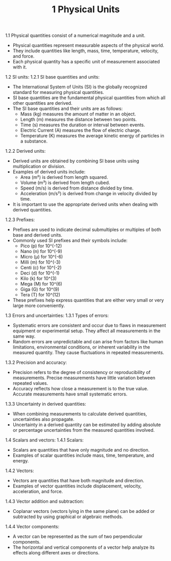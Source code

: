﻿---
title: 1 Physical Units
subject : physics
---

1.1 Physical quantities consist of a numerical magnitude and a unit.
- Physical quantities represent measurable aspects of the physical world.
- They include quantities like length, mass, time, temperature, velocity, and force.
- Each physical quantity has a specific unit of measurement associated with it.

1\.2 SI units: 1.2.1 SI base quantities and units:

- The International System of Units (SI) is the globally recognized standard for measuring physical quantities.
- SI base quantities are the fundamental physical quantities from which all other quantities are derived.
- The SI base quantities and their units are as follows:
  - Mass (kg) measures the amount of matter in an object.
  - Length (m) measures the distance between two points.
  - Time (s) measures the duration or interval between events.
  - Electric Current (A) measures the flow of electric charge.
  - Temperature (K) measures the average kinetic energy of particles in a substance.

1\.2.2 Derived units:

- Derived units are obtained by combining SI base units using multiplication or division.
- Examples of derived units include:
  - Area (m²) is derived from length squared.
  - Volume (m³) is derived from length cubed.
  - Speed (m/s) is derived from distance divided by time.
  - Acceleration (m/s²) is derived from change in velocity divided by time.
- It is important to use the appropriate derived units when dealing with derived quantities.

1\.2.3 Prefixes:

- Prefixes are used to indicate decimal submultiples or multiples of both base and derived units.
- Commonly used SI prefixes and their symbols include:
  - Pico (p) for 10^(-12)
  - Nano (n) for 10^(-9)
  - Micro (μ) for 10^(-6)
  - Milli (m) for 10^(-3)
  - Centi (c) for 10^(-2)
  - Deci (d) for 10^(-1)
  - Kilo (k) for 10^(3)
  - Mega (M) for 10^(6)
  - Giga (G) for 10^(9)
  - Tera (T) for 10^(12)
- These prefixes help express quantities that are either very small or very large more conveniently.

1\.3 Errors and uncertainties: 1.3.1 Types of errors:

- Systematic errors are consistent and occur due to flaws in measurement equipment or experimental setup. They affect all measurements in the same way.
- Random errors are unpredictable and can arise from factors like human limitations, environmental conditions, or inherent variability in the measured quantity. They cause fluctuations in repeated measurements.

1\.3.2 Precision and accuracy:

- Precision refers to the degree of consistency or reproducibility of measurements. Precise measurements have little variation between repeated values.
- Accuracy reflects how close a measurement is to the true value. Accurate measurements have small systematic errors.

1\.3.3 Uncertainty in derived quantities:

- When combining measurements to calculate derived quantities, uncertainties also propagate.
- Uncertainty in a derived quantity can be estimated by adding absolute or percentage uncertainties from the measured quantities involved.

1\.4 Scalars and vectors: 1.4.1 Scalars:

- Scalars are quantities that have only magnitude and no direction.
- Examples of scalar quantities include mass, time, temperature, and energy.

1\.4.2 Vectors:

- Vectors are quantities that have both magnitude and direction.
- Examples of vector quantities include displacement, velocity, acceleration, and force.

1\.4.3 Vector addition and subtraction:

- Coplanar vectors (vectors lying in the same plane) can be added or subtracted by using graphical or algebraic methods.

1\.4.4 Vector components:

- A vector can be represented as the sum of two perpendicular components.
- The horizontal and vertical components of a vector help analyze its effects along different axes or directions.